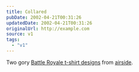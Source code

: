 ```yaml
---
title: Collared
pubDate: 2002-04-21T00:31:26
updatedDate: 2002-04-21T00:31:26
originalUrl: http://example.com
source: v1
tags:
  - "v1"
---
```


Two gory [Battle Royale t-shirt designs][1] from [airside][2].

[1]: http://www.airside.co.uk/t-shirt/battle/ "Battle Royale t-shirts: Girls #3 Kanai and Boys #7 Kuninobu"
[2]: http://www.airside.co.uk/ "airside"
